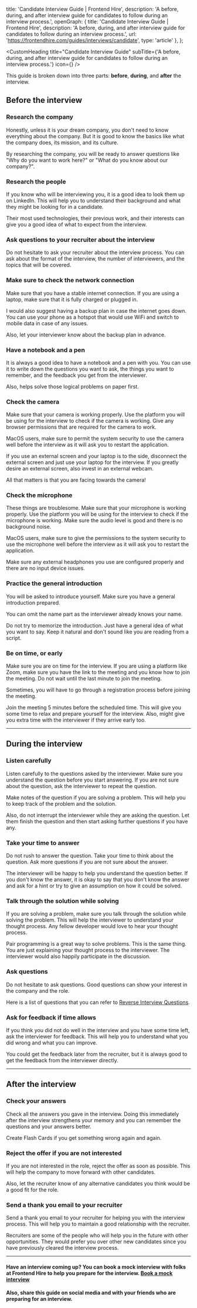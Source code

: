 
  title: 'Candidate Interview Guide | Frontend Hire',
  description: 'A before, during, and after interview guide for candidates to follow during an interview process.',
  openGraph: {
    title: 'Candidate Interview Guide | Frontend Hire',
    description: 'A before, during, and after interview guide for candidates to follow during an interview process.',
    url: 'https://frontendhire.com/guides/interviews/candidate',
    type: 'article'
  },
};

<CustomHeading 
  title="Candidate Interview Guide"
  subTitle={'A before, during, and after interview guide for candidates to follow during an interview process.'}
  icon={<UserCheckIcon size={60}/>}
/>

<AuthorCard
  name="Hruthik Reddy"
  headline="Building Frontend Hire"
  linkedIn="https://www.linkedin.com/in/yarala-hruthik-reddy/"
  twitter="https://twitter.com/thisisyhr"
  website="https://www.iamyhr.com/"
  github="https://github.com/yaralahruthik"
  image={authorImg}
  lastUpdated="13th Feb 2024"
 />

This guide is broken down into three parts: **before**, **during**, and **after** the interview.

## Before the interview

### Research the company

Honestly, unless it is your dream company, you don't need to know everything about the company. But it is good to know the basics like what the company does, its mission, and its culture. 

By researching the company, you will be ready to answer questions like <SpecialText>"Why do you want to work here?"</SpecialText> or <SpecialText>"What do you know about our company?"</SpecialText>.

### Research the people

If you know who will be interviewing you, it is a good idea to look them up on LinkedIn. This will help you to understand their background and what they might be looking for in a candidate.

Their <SpecialText>most used technologies, their previous work, and their interests</SpecialText> can give you a good idea of what to expect from the interview.

### Ask questions to your recruiter about the interview

Do not hesitate to ask your recruiter about the interview process. You can ask about the format of the interview, the number of interviewers, and the topics that will be covered.

### Make sure to check the network connection

Make sure that you have a stable internet connection. If you are using a laptop, make sure that it is fully charged or plugged in. 

I would also suggest having a backup plan in case the internet goes down. You can use <SpecialText>your phone as a hotspot that would use WiFi and switch to mobile data in case of any issues</SpecialText>.

Also, let your interviewer know about the backup plan in advance.

### Have a notebook and a pen

It is always a good idea to have a notebook and a pen with you. You can use it to write down the questions you want to ask, the things you want to remember, and the feedback you get from the interviewer.

Also, helps solve those <SpecialText>logical problems on paper first</SpecialText>.

### Check the camera

Make sure that your camera is working properly. Use the platform you will be using for the interview to check if the camera is working. Give any browser permissions that are required for the camera to work. 

MacOS users, make sure to permit the system security to use the camera well before the interview as it will ask you to restart the application.

If you use an external screen and your laptop is to the side, disconnect the external screen and just use your laptop for the interview. If you greatly desire an external screen, also invest in an external webcam.

<SpecialText>All that matters is that you are facing towards the camera!</SpecialText>

### Check the microphone

These things are troublesome. Make sure that your microphone is working properly. Use the platform you will be using for the interview to check if the microphone is working. Make sure the audio level is good and there is no background noise. 

MacOS users, make sure to give the permissions to the system security to use the microphone well before the interview as it will ask you to restart the application.

Make sure any external headphones you use are configured properly and there are no input device issues.

### Practice the general introduction

You will be asked to introduce yourself. Make sure you have a general introduction prepared. 

You can omit the name part as the interviewer already knows your name.

Do not try to memorize the introduction. Just have a general idea of what you want to say. <SpecialText>Keep it natural</SpecialText> and don't sound like you are reading from a script.

### Be on time, or early

Make sure you are on time for the interview. If you are using a platform like Zoom, make sure you have the link to the meeting and you know how to join the meeting. Do not wait until the last minute to join the meeting. 

Sometimes, you will have to go through a registration process before joining the meeting.

<SpecialText>Join the meeting 5 minutes before the scheduled time.</SpecialText> This will give you some time to relax and prepare yourself for the interview. Also, might give you extra time with the interviewer if they arrive early too.

---

## During the interview

### Listen carefully

Listen carefully to the questions asked by the interviewer. Make sure you understand the question before you start answering. If you are not sure about the question, ask the interviewer to repeat the question.

<SpecialText>Make notes</SpecialText> of the question if you are solving a problem. This will help you to keep track of the problem and the solution.

Also, do not interrupt the interviewer while they are asking the question. Let them finish the question and then start asking further questions if you have any.

### Take your time to answer

Do not rush to answer the question. Take your time to think about the question. Ask more questions if you are not sure about the answer. 

The interviewer will be happy to help you understand the question better. If you don't know the answer, it is okay to say that you don't know the answer and ask for a hint or try to give an assumption on how it could be solved.

### Talk through the solution while solving

If you are solving a problem, make sure you talk through the solution while solving the problem. This will help the interviewer to understand your thought process. Any fellow developer would love to hear your thought process.

<SpecialText>Pair programming is a great way to solve problems.</SpecialText> This is the same thing. You are just explaining your thought process to the interviewer. The interviewer would also happily participate in the discussion.

### Ask questions

Do not hesitate to ask questions. Good questions can show your interest in the company and the role.

Here is a list of questions that you can refer to [Reverse Interview Questions](https://github.com/viraptor/reverse-interview).


### Ask for feedback if time allows

If you think you did not do well in the interview and you have some time left, ask the interviewer for feedback. This will help you to understand what you did wrong and what you can improve.

You could get the feedback later from the recruiter, but it is <SpecialText>always good to get the feedback from the interviewer directly.</SpecialText>

---

## After the interview

### Check your answers

Check all the answers you gave in the interview. Doing this immediately after the interview strengthens your memory and you can remember the questions and your answers better.

<SpecialText>Create Flash Cards if you get something wrong again and again.</SpecialText>

### Reject the offer if you are not interested

If you are not interested in the role, reject the offer as soon as possible. This will help the company to move forward with other candidates.

Also, <SpecialText>let the recruiter know of any alternative candidates you think would be a good fit for the role.</SpecialText>

### Send a thank you email to your recruiter

Send a thank you email to your recruiter for helping you with the interview process. This will help you to maintain a good relationship with the recruiter. 

<SpecialText>Recruiters are some of the people who will help you in the future with other opportunities.</SpecialText> They would prefer you over other new candidates since you have previously cleared the interview process.

---

#### Have an interview coming up? You can book a mock interview with folks at Frontend Hire to help you prepare for the interview. <SpecialText>[Book a mock interview](/interviews/mock-personal-interview)</SpecialText>

#### Also, share this guide on social media and with your friends who are preparing for an interview.

<ShareLinks link={metadata.openGraph.url} />